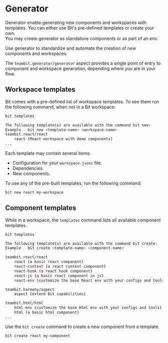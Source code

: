 # Generator

Generator enable generating new components and workspaces with templates. You can either use Bit's pre-defined templates or create your own.  
You may create generator as standalone components or as part of an env.

Use generator to standardize and automate the creation of new components and workspaces.

The `teambit.generator/generator` aspect provides a single point of entry to component and workspace generation, depending where you are in your flow.

## Workspace templates

Bit comes with a pre-defined list of workspace templates. To see them run the following command, when not in a Bit workspace:

```bash
bit templates
```

```bash
The following template(s) are available with the command bit new: 
Example - bit new <template-name> <workspace-name>
teambit.react/react
    react (React workspace with demo components)
...
```

Each template may contain several items:

- Configuration for your `workspace.jsonc` file.
- Dependencies.
- New components.

To use any of the pre-built templates, run the following command:

```bash
bit new react my-workspace
```

## Component templates

While in a workspace, the `templates` command lists all available component templates.

```bash
bit templates
```

```bash
The following template(s) are available with the command bit create:  
Example - bit create <template-name> <component-name>

teambit.react/react
    react (a basic react component)
    react-context (a react context component)
    react-hook (a react hook component)
    react-js (a basic react component in js)
    react-env (customize the base React env with your configs and tools)

teambit.harmony/aspect
    aspect (extend Bit capabilities)

teambit.html/html
    html-env (customize the base Html env with your configs and tools)
    html (a basic html component)
...
```

Use the `bit create` command to create a new component from a template.

```bash
bit create react my-component
```
